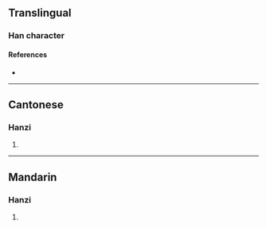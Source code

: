 {{character info/new}}
==Translingual==

===Han character===
{{Han char|rn=60|rad=彳|as=16|sn=19|four=21211|canj=HOYBP|ids=⿰彳龍}}

====References====
* {{Han ref|kx=0372.130|dkj=10279|dj=0699.300|hdz=20851.060|uh=5FBF|ud=24511|bh=F240|bd=62016}}

----

==Cantonese==

===Hanzi===
{{yue-hanzi|jyut=[[lung6]]|y=lung6}}

# {{rfdef|yue|sort=彳16}}

----

==Mandarin==

===Hanzi===
{{cmn-hanzi|pin=[[lòng]] ([[long4]])|wg=lung<sup>4</sup>}}

# {{rfdef|cmn|sort=彳16}}